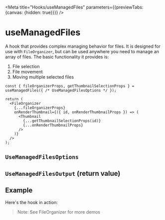 
<Meta title="Hooks/useManagedFiles" parameters={{previewTabs: {canvas: {hidden: true}}}} />

# useManagedFiles

A hook that provides complex managing behavior for files. It is designed for use with `FileOrganizer`, but can be used anywhere you need to manage an array of files. The basic functionality it provides is:

1. File selection
1. File movement
1. Moving multiple selected files

```tsx
const { fileOrganizerProps, getThumbnailSelectionProps } = useManagedFiles({ /* UseManagedFilesOptions */ });

return (
  <FileOrganizer
    {...fileOrganizerProps}
    onRenderThumbnail={({ id, onRenderThumbnailProps }) => (
      <Thumbnail
        {...getThumbnailSelectionProps(id)}
        {...onRenderThumbnailProps}
      />
    )}
  />
);
```

## `UseManagedFilesOptions`

<Props of={options} />

## `UseManagedFilesOutput` (return value)

<Props of={output} />

## Example

Here's the hook in action:

> Note: See <LinkTo title="Components/FileOrganizer" story="Use Managed Files Hook">FileOrganizer</LinkTo> for more demos

<Preview>
  <Story inline={false} height="550px" id="components-fileorganizer--use-managed-files-hook-virtualized" />
</Preview>
